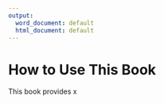 ```yaml
---
output:
  word_document: default
  html_document: default
---
```


# **How to Use This Book** {#howtouse}

This book provides x
